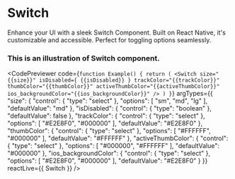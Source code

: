 
# Switch

Enhance your UI with a sleek Switch Component. Built on React Native, it's customizable and accessible. Perfect for toggling options seamlessly.


### This is an illustration of Switch component.

  

  
  
  <CodePreviewer
  code={`function Example() {
  return (
    <Switch
      size="{{size}}"
      isDisabled={ {{isDisabled}} }
      trackColor="{{trackColor}}"
      thumbColor="{{thumbColor}}"
      activeThumbColor="{{activeThumbColor}}"
      ios_backgroundColor="{{ios_backgroundColor}}"
    />
  )
}`}
  argTypes={{
  "size": {
    "control": {
      "type": "select"
    },
    "options": [
      "sm",
      "md",
      "lg"
    ],
    "defaultValue": "md"
  },
  "isDisabled": {
    "control": {
      "type": "boolean"
    },
    "defaultValue": false
  },
  "trackColor": {
    "control": {
      "type": "select"
    },
    "options": [
      "#E2E8F0",
      "#000000"
    ],
    "defaultValue": "#E2E8F0"
  },
  "thumbColor": {
    "control": {
      "type": "select"
    },
    "options": [
      "#FFFFFF",
      "#000000"
    ],
    "defaultValue": "#FFFFFF"
  },
  "activeThumbColor": {
    "control": {
      "type": "select"
    },
    "options": [
      "#000000",
      "#FFFFFF"
    ],
    "defaultValue": "#000000"
  },
  "ios_backgroundColor": {
    "control": {
      "type": "select"
    },
    "options": [
      "#E2E8F0",
      "#000000"
    ],
    "defaultValue": "#E2E8F0"
  }
}}
  reactLive={{ Switch }}
/>